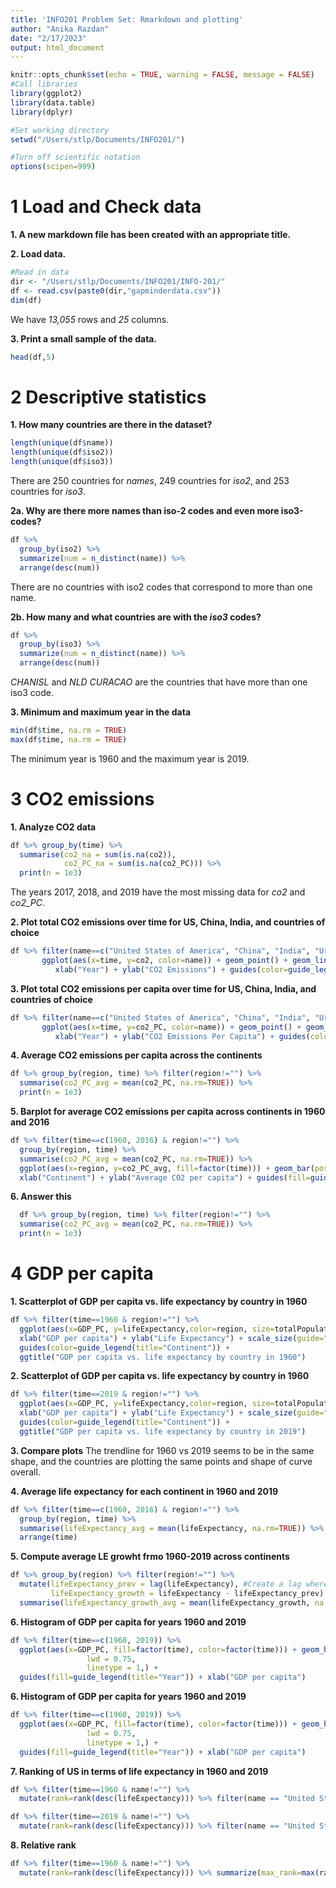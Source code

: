 ```yaml
---
title: 'INFO201 Problem Set: Rmarkdown and plotting'
author: "Anika Razdan"
date: "2/17/2023"
output: html_document
---
```


```r
knitr::opts_chunk$set(echo = TRUE, warning = FALSE, message = FALSE)
#Call libraries
library(ggplot2)
library(data.table)
library(dplyr)

#Set working directory 
setwd("/Users/stlp/Documents/INFO201/")

#Turn off scientific notation 
options(scipen=999)
```

# 1 Load and Check data 

**1. A new markdown file has been created with an appropriate title.**

**2. Load data.**
```r
#Read in data 
dir <- "/Users/stlp/Documents/INFO201/INFO-201/"
df <- read.csv(paste0(dir,"gapminderdata.csv"))
dim(df)
```

We have *13,055* rows and *25* columns. 



**3. Print a small sample of the data.**
```r
head(df,5)
```


# 2 Descriptive statistics 

**1. How many countries are there in the dataset?**
```r
length(unique(df$name))
length(unique(df$iso2))
length(unique(df$iso3))
```

There are 250 countries for *names*, 249 countries for *iso2*, and 253 countries for *iso3*. 



**2a. Why are there more names than iso-2 codes and even more iso3-codes?**
```r
df %>%
  group_by(iso2) %>%
  summarize(num = n_distinct(name)) %>%
  arrange(desc(num))
```

There are no countries with iso2 codes that correspond to more than one name.



**2b. How many and what countries are with the *iso3* codes?**
```r
df %>%
  group_by(iso3) %>%
  summarize(num = n_distinct(name)) %>%
  arrange(desc(num))
```

*CHANISL* and *NLD CURACAO* are the countries that have more than one iso3 code. 



**3. Minimum and maximum year in the data**
```r
min(df$time, na.rm = TRUE)
max(df$time, na.rm = TRUE)
```

The minimum year is 1960 and the maximum year is 2019. 



# 3 CO2 emissions

**1. Analyze CO2 data**
```r
df %>% group_by(time) %>% 
  summarise(co2_na = sum(is.na(co2)),
            co2_PC_na = sum(is.na(co2_PC))) %>% 
  print(n = 1e3)
```

The years 2017, 2018, and 2019 have the most missing data for *co2* and *co2_PC*. 



**2. Plot total CO2 emissions over time for US, China, India, and countries of choice**

```r
df %>% filter(name==c("United States of America", "China", "India", "Uruguay", "France")) %>%
       ggplot(aes(x=time, y=co2, color=name)) + geom_point() + geom_line() +
          xlab("Year") + ylab("CO2 Emissions") + guides(color=guide_legend(title="Countries"))
```



**3. Plot total CO2 emissions per capita over time for US, China, India, and countries of choice**

```r
df %>% filter(name==c("United States of America", "China", "India", "Uruguay", "France")) %>%
       ggplot(aes(x=time, y=co2_PC, color=name)) + geom_point() + geom_line() +
          xlab("Year") + ylab("CO2 Emissions Per Capita") + guides(color=guide_legend(title="Countries"))
```



**4. Average CO2 emissions per capita across the continents **

```r
df %>% group_by(region, time) %>% filter(region!="") %>%
  summarise(co2_PC_avg = mean(co2_PC, na.rm=TRUE)) %>% 
  print(n = 1e3)
```


**5. Barplot for average CO2 emissions per capita across continents in 1960 and 2016**

```r
df %>% filter(time==c(1960, 2016) & region!="") %>% 
  group_by(region, time) %>% 
  summarise(co2_PC_avg = mean(co2_PC, na.rm=TRUE)) %>%
  ggplot(aes(x=region, y=co2_PC_avg, fill=factor(time))) + geom_bar(position="dodge", stat="identity") +
  xlab("Continent") + ylab("Average CO2 per capita") + guides(fill=guide_legend(title="Year"))
```


**6. Answer this **

```r
  df %>% group_by(region, time) %>% filter(region!="") %>%
  summarise(co2_PC_avg = mean(co2_PC, na.rm=TRUE)) %>% 
  print(n = 1e3)
```

# 4 GDP per capita

**1. Scatterplot of GDP per capita vs. life expectancy by country in 1960**
```r
df %>% filter(time==1960 & region!="") %>%
  ggplot(aes(x=GDP_PC, y=lifeExpectancy,color=region, size=totalPopulation)) + geom_point() + 
  xlab("GDP per capita") + ylab("Life Expectancy") + scale_size(guide="none") +
  guides(color=guide_legend(title="Continent")) +
  ggtitle("GDP per capita vs. life expectancy by country in 1960")
```


**2. Scatterplot of GDP per capita vs. life expectancy by country in 1960**
```r
df %>% filter(time==2019 & region!="") %>%
  ggplot(aes(x=GDP_PC, y=lifeExpectancy,color=region, size=totalPopulation)) + geom_point() + 
  xlab("GDP per capita") + ylab("Life Expectancy") + scale_size(guide="none") +
  guides(color=guide_legend(title="Continent")) +
  ggtitle("GDP per capita vs. life expectancy by country in 2019")
```



**3. Compare plots**
The trendline for 1960 vs 2019 seems to be in the same shape, and the countries 
are plotting the same points and shape of curve overall.



**4. Average life expectancy for each continent in 1960 and 2019**
```r
df %>% filter(time==c(1960, 2016) & region!="") %>% 
  group_by(region, time) %>% 
  summarise(lifeExpectancy_avg = mean(lifeExpectancy, na.rm=TRUE)) %>%
  arrange(time)
```

**5. Compute average LE growht frmo 1960-2019 across continents**
```r
df %>% group_by(region) %>% filter(region!="") %>%
  mutate(lifeExpectancy_prev = lag(lifeExpectancy), #Create a lag where we shift LE down by 1 year
         lifeExpectancy_growth = lifeExpectancy - lifeExpectancy_prev) %>% #Calculate the growth by subtracting LE - LE_prev
  summarise(lifeExpectancy_growth_avg = mean(lifeExpectancy_growth, na.rm=TRUE)) #take the average of LE_growth 
```



**6. Histogram of GDP per capita for years 1960 and 2019**
```r
df %>% filter(time==c(1960, 2019)) %>%
  ggplot(aes(x=GDP_PC, fill=factor(time), color=factor(time))) + geom_histogram(alpha=0.4,colour = "black",
                 lwd = 0.75,
                 linetype = 1,) + 
  guides(fill=guide_legend(title="Year")) + xlab("GDP per capita")
```



**6. Histogram of GDP per capita for years 1960 and 2019**
```r
df %>% filter(time==c(1960, 2019)) %>%
  ggplot(aes(x=GDP_PC, fill=factor(time), color=factor(time))) + geom_histogram(alpha=0.4,colour = "black",
                 lwd = 0.75,
                 linetype = 1,) + 
  guides(fill=guide_legend(title="Year")) + xlab("GDP per capita")
```



**7. Ranking of US in terms of life expectancy in 1960 and 2019**
```r
df %>% filter(time==1960 & name!="") %>%
  mutate(rank=rank(desc(lifeExpectancy))) %>% filter(name == "United States of America") %>% select(name, rank)

df %>% filter(time==2019 & name!="") %>%
  mutate(rank=rank(desc(lifeExpectancy))) %>% filter(name == "United States of America") %>% select(name, rank)
```



**8. Relative rank**
```r
df %>% filter(time==1960 & name!="") %>%
  mutate(rank=rank(desc(lifeExpectancy))) %>% summarize(max_rank=max(rank))
```

